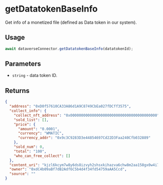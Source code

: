 
# getDatatokenBaseInfo

Get info of a monetized file (defined as Data token in our system).

## Usage

```js
await dataverseConnector.getDatatokenBaseInfo(datatokenId);
```

## Parameters

- `string` - data token ID.

## Returns

```json
{
  "address": "0xD0f57610CA33A86d1A9C8749CbEa027fDCff3575",
  "collect_info": {
    "collect_nft_address": "0x0000000000000000000000000000000000000000",
    "sold_list": [],
    "price": {
      "amount": "0.0001",
      "currency": "WMATIC",
      "currency_addr": "0x9c3C9283D3e44854697Cd22D3Faa240Cfb032889"
    },
    "sold_num": 0,
    "total": "100",
    "who_can_free_collect": []
  },
  "content_uri": "kjzl6kcym7w8y6ds8izvyh2shsxkihazva6chw8m2aa158gx0w4i71y263uc4v7",
  "owner": "0xdC4b09aBf7dB2Adf6C5b4d4f34fd54759aAA5Ccd",
  "source": ""
}
```
